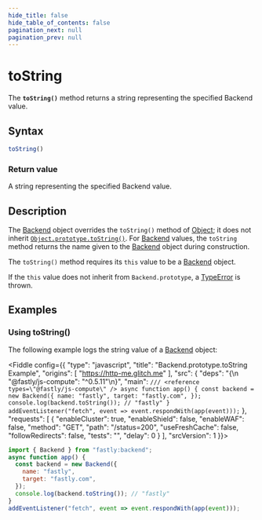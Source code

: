 ```yaml
---
hide_title: false
hide_table_of_contents: false
pagination_next: null
pagination_prev: null
---
```


# toString

The **`toString()`** method returns a string representing the specified Backend value.

## Syntax

```js
toString()
```

### Return value

A string representing the specified Backend value.

## Description

The [Backend](../Backend.mdx) object overrides the `toString()` method of [Object](../../../globals//Object/Object.mdx); it does not inherit
[`Object.prototype.toString()`](../../../globals/Object/prototype/toString.mdx). For [Backend](../Backend.mdx) values, the `toString` method returns the name given to the [Backend](../Backend.mdx) object during construction.

The `toString()` method requires its `this` value to be a [Backend](../Backend.mdx) object.

If the `this` value does not inherit from `Backend.prototype`, a [TypeError](../../../globals/TypeError/TypeError.mdx) is thrown.

## Examples

### Using toString()

The following example logs the string value of a [Backend](../Backend.mdx) object:

<Fiddle config={{
  "type": "javascript",
  "title": "Backend.prototype.toString Example",
  "origins": [
    "https://http-me.glitch.me"
  ],
  "src": {
    "deps": "{\n  \"@fastly/js-compute\": \"^0.5.11\"\n}",
    "main": `
/// <reference types=\"@fastly/js-compute\" />
async function app() {
  const backend = new Backend({
    name: "fastly",
    target: "fastly.com",
  });
  console.log(backend.toString()); // "fastly"
}
addEventListener("fetch", event => event.respondWith(app(event)));
`
  },
  "requests": [
    {
      "enableCluster": true,
      "enableShield": false,
      "enableWAF": false,
      "method": "GET",
      "path": "/status=200",
      "useFreshCache": false,
      "followRedirects": false,
      "tests": "",
      "delay": 0
    }
  ],
  "srcVersion": 1
}}>

```js
import { Backend } from "fastly:backend";
async function app() {
  const backend = new Backend({
    name: "fastly",
    target: "fastly.com",
  });
  console.log(backend.toString()); // "fastly"
}
addEventListener("fetch", event => event.respondWith(app(event)));
```

</Fiddle>
